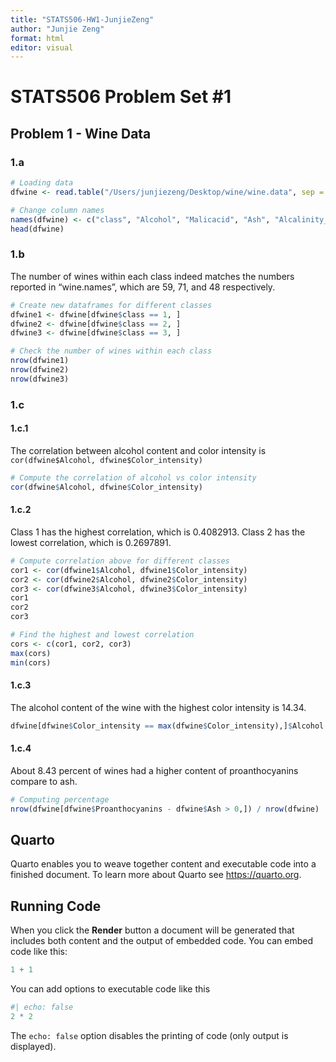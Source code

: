 ```yaml
---
title: "STATS506-HW1-JunjieZeng"
author: "Junjie Zeng"
format: html
editor: visual
---
```


# STATS506 Problem Set #1

## Problem 1 - Wine Data

### 1.a

```r
# Loading data
dfwine <- read.table("/Users/junjiezeng/Desktop/wine/wine.data", sep = ",")
```

```r
# Change column names
names(dfwine) <- c("class", "Alcohol", "Malicacid", "Ash", "Alcalinity_of_ash", "Magnesium", "Total_phenols", "Flavanoids", "Nonflavanoid_phenols", "Proanthocyanins","Color_intensity", "Hue", "OD280_OD315_of_diluted_wines", "Proline")
head(dfwine)
```

### 1.b

The number of wines within each class indeed matches the numbers reported in "wine.names", which are 59, 71, and 48 respectively.

```r
# Create new dataframes for different classes
dfwine1 <- dfwine[dfwine$class == 1, ]
dfwine2 <- dfwine[dfwine$class == 2, ]
dfwine3 <- dfwine[dfwine$class == 3, ]
```

```r
# Check the number of wines within each class
nrow(dfwine1)
nrow(dfwine2)
nrow(dfwine3)
```

### 1.c

#### 1.c.1

The correlation between alcohol content and color intensity is `cor(dfwine$Alcohol, dfwine$Color_intensity)`

```r
# Compute the correlation of alcohol vs color intensity
cor(dfwine$Alcohol, dfwine$Color_intensity)
```

#### 1.c.2

Class 1 has the highest correlation, which is 0.4082913. Class 2 has the lowest correlation, which is 0.2697891.

```r
# Compute correlation above for different classes
cor1 <- cor(dfwine1$Alcohol, dfwine1$Color_intensity)
cor2 <- cor(dfwine2$Alcohol, dfwine2$Color_intensity)
cor3 <- cor(dfwine3$Alcohol, dfwine3$Color_intensity)
cor1
cor2
cor3
```

```r
# Find the highest and lowest correlation
cors <- c(cor1, cor2, cor3)
max(cors)
min(cors)
```

#### 1.c.3

The alcohol content of the wine with the highest color intensity is 14.34.

```r
dfwine[dfwine$Color_intensity == max(dfwine$Color_intensity),]$Alcohol
```

#### 1.c.4
About 8.43 percent of wines had a higher content of proanthocyanins compare to ash. 
```r
# Computing percentage
nrow(dfwine[dfwine$Proanthocyanins - dfwine$Ash > 0,]) / nrow(dfwine)
```





## Quarto

Quarto enables you to weave together content and executable code into a finished document. To learn more about Quarto see <https://quarto.org>.

## Running Code

When you click the **Render** button a document will be generated that includes both content and the output of embedded code. You can embed code like this:

```r
1 + 1
```

You can add options to executable code like this

```r
#| echo: false
2 * 2
```

The `echo: false` option disables the printing of code (only output is displayed).
